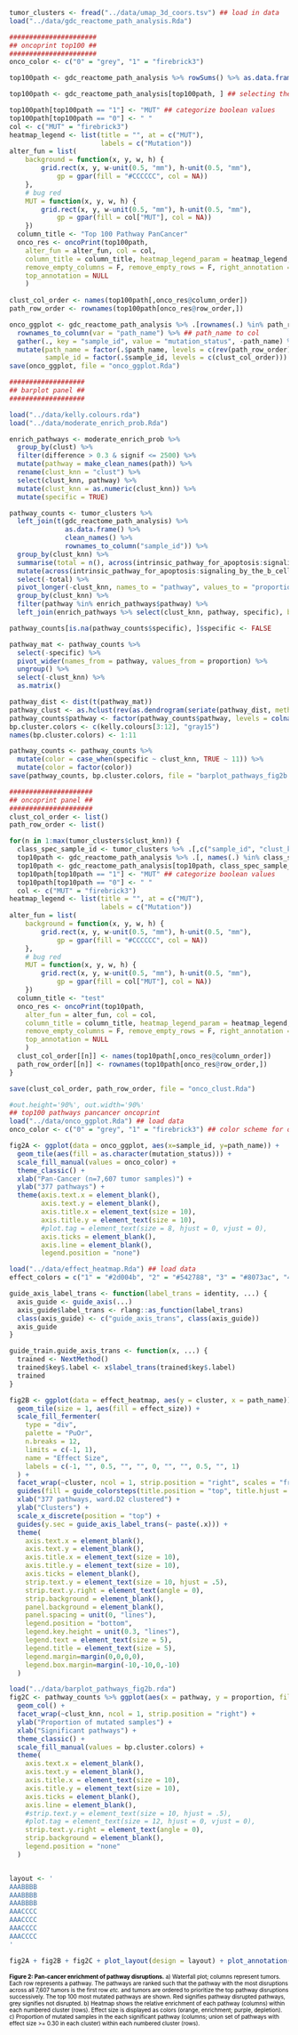 ```r
tumor_clusters <- fread("../data/umap_3d_coors.tsv") ## load in data
load("../data/gdc_reactome_path_analysis.Rda")

######################
## oncoprint top100 ##
######################
onco_color <- c("0" = "grey", "1" = "firebrick3")

top100path <- gdc_reactome_path_analysis %>% rowSums() %>% as.data.frame() %>% rownames_to_column(var = "path_name") %>% arrange(desc(.)) %>% .[1:100,] %>% .[, "path_name"] ## getting the top100 mutated pathways in class

top100path <- gdc_reactome_path_analysis[top100path, ] ## selecting the top 100 paths

top100path[top100path == "1"] <- "MUT" ## categorize boolean values
top100path[top100path == "0"] <- " "
col <- c("MUT" = "firebrick3")
heatmap_legend <- list(title = "", at = c("MUT"),
                       labels = c("Mutation"))
alter_fun = list(
    background = function(x, y, w, h) {
        grid.rect(x, y, w-unit(0.5, "mm"), h-unit(0.5, "mm"), 
            gp = gpar(fill = "#CCCCCC", col = NA))
    },
    # bug red
    MUT = function(x, y, w, h) {
        grid.rect(x, y, w-unit(0.5, "mm"), h-unit(0.5, "mm"), 
            gp = gpar(fill = col["MUT"], col = NA))
    })
  column_title <- "Top 100 Pathway PanCancer"
  onco_res <- oncoPrint(top100path,
    alter_fun = alter_fun, col = col,
    column_title = column_title, heatmap_legend_param = heatmap_legend,
    remove_empty_columns = F, remove_empty_rows = F, right_annotation = NULL,
    top_annotation = NULL
    )
  
clust_col_order <- names(top100path[,onco_res@column_order])
path_row_order <- rownames(top100path[onco_res@row_order,])

onco_ggplot <- gdc_reactome_path_analysis %>% .[rownames(.) %in% path_row_order,] %>% ## only include the top 10 paths
  rownames_to_column(var = "path_name") %>% ## path_name to col
  gather(., key = "sample_id", value = "mutation_status", -path_name) %>% ## wide to long format
  mutate(path_name = factor(.$path_name, levels = c(rev(path_row_order))), ## factor to force oncoprint order
         sample_id = factor(.$sample_id, levels = c(clust_col_order)))
save(onco_ggplot, file = "onco_ggplot.Rda")

###################
## barplot panel ##
###################

load("../data/kelly.colours.rda")
load("../data/moderate_enrich_prob.Rda")

enrich_pathways <- moderate_enrich_prob %>%
  group_by(clust) %>%
  filter(difference > 0.3 & signif <= 2500) %>%
  mutate(pathway = make_clean_names(path)) %>%
  rename(clust_knn = "clust") %>%
  select(clust_knn, pathway) %>%
  mutate(clust_knn = as.numeric(clust_knn)) %>%
  mutate(specific = TRUE)

pathway_counts <- tumor_clusters %>%
  left_join(t(gdc_reactome_path_analysis) %>% 
              as.data.frame() %>% 
              clean_names() %>% 
              rownames_to_column("sample_id")) %>% 
  group_by(clust_knn) %>%
  summarise(total = n(), across(intrinsic_pathway_for_apoptosis:signaling_by_the_b_cell_receptor_bcr, sum)) %>%
  mutate(across(intrinsic_pathway_for_apoptosis:signaling_by_the_b_cell_receptor_bcr, ~ .x / total)) %>%
  select(-total) %>%
  pivot_longer(-clust_knn, names_to = "pathway", values_to = "proportion") %>%
  group_by(clust_knn) %>%
  filter(pathway %in% enrich_pathways$pathway) %>%
  left_join(enrich_pathways %>% select(clust_knn, pathway, specific), by = c("clust_knn", "pathway"))

pathway_counts[is.na(pathway_counts$specific), ]$specific <- FALSE

pathway_mat <- pathway_counts %>%
  select(-specific) %>%
  pivot_wider(names_from = pathway, values_from = proportion) %>%
  ungroup() %>%
  select(-clust_knn) %>%
  as.matrix()

pathway_dist <- dist(t(pathway_mat))
pathway_clust <- as.hclust(rev(as.dendrogram(seriate(pathway_dist, method = "OLO_ward")[[1]])))
pathway_counts$pathway <- factor(pathway_counts$pathway, levels = colnames(pathway_mat)[pathway_clust$order])
bp.cluster.colors <- c(kelly.colours[3:12], "gray15")
names(bp.cluster.colors) <- 1:11

pathway_counts <- pathway_counts %>%
  mutate(color = case_when(specific ~ clust_knn, TRUE ~ 11)) %>%
  mutate(color = factor(color))
save(pathway_counts, bp.cluster.colors, file = "barplot_pathways_fig2b.rda")

#####################
## oncoprint panel ##
#####################
clust_col_order <- list()
path_row_order <- list()

for(n in 1:max(tumor_clusters$clust_knn)) {
  class_spec_sample_id <- tumor_clusters %>% .[,c("sample_id", "clust_knn")] %>% filter(clust_knn == n) %>% .[,.$sample_id] ## get class spec sample ids
  top10path <- gdc_reactome_path_analysis %>% .[, names(.) %in% class_spec_sample_id] %>% rowSums() %>% as.data.frame() %>% rownames_to_column(var = "path_name") %>% arrange(desc(.)) %>% .[1:10,] %>% .[, "path_name"] ## getting the top10 mutated pathways in class
  top10path <- gdc_reactome_path_analysis[top10path, class_spec_sample_id]
  top10path[top10path == "1"] <- "MUT" ## categorize boolean values
  top10path[top10path == "0"] <- " "
  col <- c("MUT" = "firebrick3")
heatmap_legend <- list(title = "", at = c("MUT"),
                       labels = c("Mutation"))
alter_fun = list(
    background = function(x, y, w, h) {
        grid.rect(x, y, w-unit(0.5, "mm"), h-unit(0.5, "mm"), 
            gp = gpar(fill = "#CCCCCC", col = NA))
    },
    # bug red
    MUT = function(x, y, w, h) {
        grid.rect(x, y, w-unit(0.5, "mm"), h-unit(0.5, "mm"), 
            gp = gpar(fill = col["MUT"], col = NA))
    })
  column_title <- "test"
  onco_res <- oncoPrint(top10path,
    alter_fun = alter_fun, col = col,
    column_title = column_title, heatmap_legend_param = heatmap_legend,
    remove_empty_columns = F, remove_empty_rows = F, right_annotation = NULL,
    top_annotation = NULL
    )
  clust_col_order[[n]] <- names(top10path[,onco_res@column_order])
  path_row_order[[n]] <- rownames(top10path[onco_res@row_order,])
}

save(clust_col_order, path_row_order, file = "onco_clust.Rda")
```

```r
#out.height='90%', out.width='90%'
## top100 pathways pancancer oncoprint
load("../data/onco_ggplot.Rda") ## load data
onco_color <- c("0" = "grey", "1" = "firebrick3") ## color scheme for oncoprint

fig2A <- ggplot(data = onco_ggplot, aes(x=sample_id, y=path_name)) + 
  geom_tile(aes(fill = as.character(mutation_status))) +
  scale_fill_manual(values = onco_color) +
  theme_classic() +
  xlab("Pan-Cancer (n=7,607 tumor samples)") +
  ylab("377 pathways") +
  theme(axis.text.x = element_blank(),
        axis.text.y = element_blank(),
        axis.title.x = element_text(size = 10),
        axis.title.y = element_text(size = 10),
        #plot.tag = element_text(size = 8, hjust = 0, vjust = 0),
        axis.ticks = element_blank(),
        axis.line = element_blank(),
        legend.position = "none")

load("../data/effect_heatmap.Rda") ## load data
effect_colors = c("1" = "#2d004b", "2" = "#542788", "3" = "#8073ac", "4" = "#b2abd2", "5" = "#d8daeb", "6" = "white", "7" = "#fee0b6", "8" = "#fdb863", "9" = "#e08214","10" = "#b35806","11" ="#7f3b08") ## color scheme

guide_axis_label_trans <- function(label_trans = identity, ...) {
  axis_guide <- guide_axis(...)
  axis_guide$label_trans <- rlang::as_function(label_trans)
  class(axis_guide) <- c("guide_axis_trans", class(axis_guide))
  axis_guide
}

guide_train.guide_axis_trans <- function(x, ...) {
  trained <- NextMethod()
  trained$key$.label <- x$label_trans(trained$key$.label)
  trained
}

fig2B <- ggplot(data = effect_heatmap, aes(y = cluster, x = path_name)) +
  geom_tile(size = 1, aes(fill = effect_size)) +
  scale_fill_fermenter(
    type = "div",
    palette = "PuOr",
    n.breaks = 12,
    limits = c(-1, 1),
    name = "Effect Size",
    labels = c(-1, "", 0.5, "", "", 0, "", "", 0.5, "", 1)
  ) +
  facet_wrap(~cluster, ncol = 1, strip.position = "right", scales = "free_y") +
  guides(fill = guide_colorsteps(title.position = "top", title.hjust = 0.5)) +
  xlab("377 pathways, ward.D2 clustered") +
  ylab("Clusters") +
  scale_x_discrete(position = "top") +
  guides(y.sec = guide_axis_label_trans(~ paste(.x))) +
  theme(
    axis.text.x = element_blank(),
    axis.text.y = element_blank(),
    axis.title.x = element_text(size = 10),
    axis.title.y = element_text(size = 10),
    axis.ticks = element_blank(),
    strip.text.y = element_text(size = 10, hjust = .5),
    strip.text.y.right = element_text(angle = 0),
    strip.background = element_blank(),
    panel.background = element_blank(),
    panel.spacing = unit(0, "lines"),
    legend.position = "bottom",
    legend.key.height = unit(0.3, "lines"),
    legend.text = element_text(size = 5),
    legend.title = element_text(size = 5),
    legend.margin=margin(0,0,0,0),
    legend.box.margin=margin(-10,-10,0,-10)
  )

load("../data/barplot_pathways_fig2b.rda")
fig2C <- pathway_counts %>% ggplot(aes(x = pathway, y = proportion, fill = color)) +
  geom_col() +
  facet_wrap(~clust_knn, ncol = 1, strip.position = "right") +
  ylab("Proportion of mutated samples") +
  xlab("Significant pathways") +
  theme_classic() +
  scale_fill_manual(values = bp.cluster.colors) +
  theme(
    axis.text.x = element_blank(),
    axis.text.y = element_blank(),
    axis.title.x = element_text(size = 10),
    axis.title.y = element_text(size = 10),
    axis.ticks = element_blank(),
    axis.line = element_blank(),
    #strip.text.y = element_text(size = 10, hjust = .5),
    #plot.tag = element_text(size = 12, hjust = 0, vjust = 0),
    strip.text.y.right = element_text(angle = 0),
    strip.background = element_blank(),
    legend.position = "none"
  )


layout <- '
AAABBBB
AAABBBB
AAABBBB
AAACCCC
AAACCCC
AAACCCC
AAACCCC
'

fig2A + fig2B + fig2C + plot_layout(design = layout) + plot_annotation(tag_levels = "A")
```

<p style="FONT-SIZE:10px; COLOR:#000000; LINE-HEIGHT:12px;">**Figure 2: Pan-cancer enrichment of pathway disruptions.** a) Waterfall plot; columns represent tumors. Each row represents a pathway. The pathways are ranked such that the pathway with the most disruptions across all 7,607 tumors is the first row _etc._ and tumors are ordered to prioritize the top pathway disruptions successively. The top 100 most mutated pathways are shown. Red signifies pathway disrupted pathways, grey signifies not disrupted. b) Heatmap shows the relative enrichment of each pathway (columns) within each numbered cluster (rows). Effect size is displayed as colors (orange, enrichment; purple, depletion). c) Proportion of mutated samples in the each significant pathway (columns; union set of pathways with effect size >= 0.30 in each cluster) within each numbered cluster (rows).</p>
